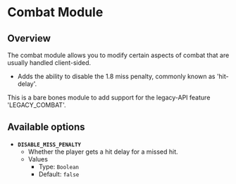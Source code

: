 
# Combat Module

## Overview

The combat module allows you to modify certain aspects of combat that are usually handled client-sided.

* Adds the ability to disable the 1.8 miss penalty, commonly known as 'hit-delay'.

<Callout type="info">
  This is a bare bones module to add support for the legacy-API feature 'LEGACY_COMBAT'.
</Callout>

## Available options

- __`DISABLE_MISS_PENALTY`__
    - Whether the player gets a hit delay for a missed hit.
    - Values
        - Type: `Boolean`
        - Default: `false`
